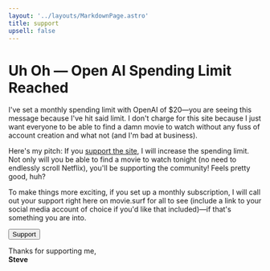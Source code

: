 ```yaml
---
layout: '../layouts/MarkdownPage.astro'
title: support
upsell: false
---
```



# Uh Oh — Open AI Spending Limit Reached

I've set a monthly spending limit with OpenAI of $20—you are seeing this message because I've hit said limit. I don't charge for this site because I just want everyone to be able to find a damn movie to watch without any fuss of account creation and what not (and I'm bad at business).

Here's my pitch: If you [support the site](https://buymeacoffee.com/sledsworth), I will increase the spending limit. Not only will you be able to find a movie to watch tonight (no need to endlessly scroll Netflix), you'll be supporting the community! Feels pretty good, huh?

To make things more exciting, if you set up a monthly subscription, I will call out your support right here on movie.surf for all to see (include a link to your social media account of choice if you'd like that included)—if that's something you are into.

<Button variant="primary" glow href="https://buymeacoffee.com/sledsworth">Support</Button>

Thanks for supporting me,<span style="display: block; font-weight: bold;">Steve</span>
